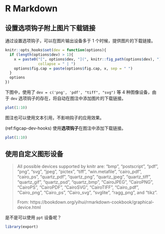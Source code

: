 # R Markdown {#rmarkdown}

## 设置选项钩子附上图片下载链接

通过设置选项钩子，可以在图片输出设备多于 1 个时候，提供图片的下载链接。

```r
knitr::opts_hooks$set(dev = function(options){
  if (length(options$dev) > 1){
    x = paste0("[", options$dev, "](", knitr::fig_path(options$dev), ")",
               collapse = " | ")
    options$fig.cap = paste(options$fig.cap, x, sep = " ")
  }
  options
})
```

下图中，使用了 `dev = c('png', 'pdf', "tiff", "svg")` 等 4 种图像设备，由于 `dev` 选项钩子的存在，将自动在图注中添加图片的下载链接。

```r
plot(1:10)
```

图注也可以使用文本引用，不影响钩子的应用效果。

(ref:figcap-dev-hooks) 使用**选项钩子**在图注中添加下载链接。

```r
plot(1:10)
```



## 使用自定义图形设备

> All possible devices supported by knitr are: "bmp", "postscript", "pdf", "png", "svg", "jpeg", "pictex", "tiff", "win.metafile", "cairo_pdf", "cairo_ps", "quartz_pdf", "quartz_png", "quartz_jpeg", "quartz_tiff", "quartz_gif", "quartz_psd", "quartz_bmp", "CairoJPEG", "CairoPNG", "CairoPS", "CairoPDF", "CairoSVG", "CairoTIFF", "Cairo_pdf", "Cairo_png", "Cairo_ps", "Cairo_svg", "svglite", "ragg_png", and "tikz".
> 
> From: https://bookdown.org/yihui/rmarkdown-cookbook/graphical-device.html

是不是可以使用 `ppt` 设备呢？

```r
library(export)
```



